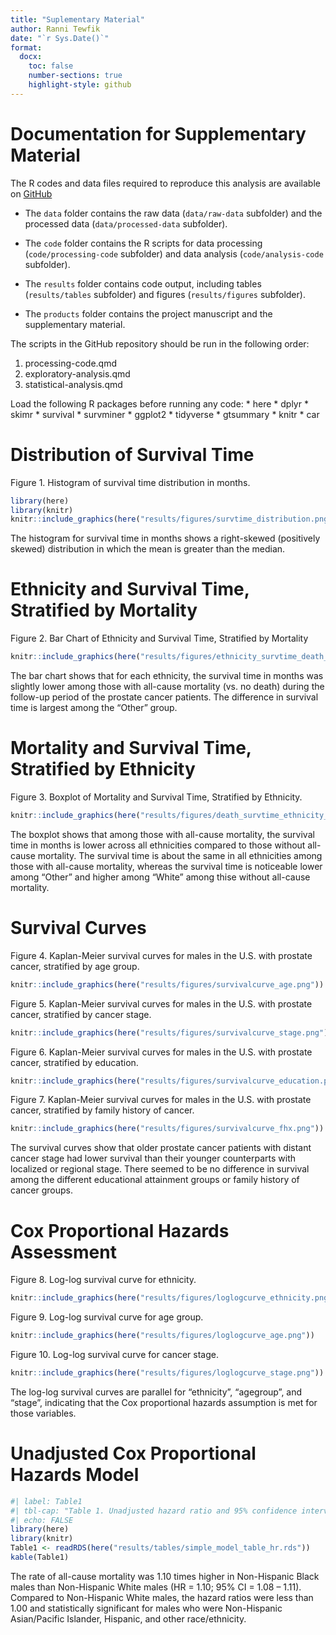 ---
title: "Suplementary Material"
author: Ranni Tewfik
date: "`r Sys.Date()`"
format:
  docx:
    toc: false
    number-sections: true
    highlight-style: github
---

# Documentation for Supplementary Material

The R codes and data files required to reproduce this analysis are available on [GitHub](https://github.com/rtewfik/Tewfik-MADA-project)

* The `data` folder contains the raw data (`data/raw-data` subfolder) and the processed data (`data/processed-data` subfolder).

* The `code` folder contains the R scripts for data processing (`code/processing-code` subfolder) and data analysis (`code/analysis-code` subfolder).

* The `results` folder contains code output, including tables (`results/tables` subfolder) and figures (`results/figures` subfolder).

* The `products` folder contains the project manuscript and the supplementary material.

The scripts in the GitHub repository should be run in the following order:

1. processing-code.qmd
2. exploratory-analysis.qmd
3. statistical-analysis.qmd

Load the following R packages before running any code:
* here
* dplyr
* skimr
* survival
* survminer
* ggplot2
* tidyverse
* gtsummary
* knitr
* car


# Distribution of Survival Time

Figure 1. Histogram of survival time distribution in months.
```{r}
library(here)
library(knitr)
knitr::include_graphics(here("results/figures/survtime_distribution.png"))
```


The histogram for survival time in months shows a right-skewed (positively skewed) distribution in which the mean is greater than the median.


# Ethnicity and Survival Time, Stratified by Mortality

Figure 2. Bar Chart of Ethnicity and Survival Time, Stratified by Mortality
```{r}
knitr::include_graphics(here("results/figures/ethnicity_survtime_death_barchart.png"))
```


The bar chart shows that for each ethnicity, the survival time in months was slightly lower among those with all-cause mortality (vs. no death) during the follow-up period of the prostate cancer patients. The difference in survival time is largest among the "Other" group. 


# Mortality and Survival Time, Stratified by Ethnicity

Figure 3. Boxplot of Mortality and Survival Time, Stratified by Ethnicity.
```{r}
knitr::include_graphics(here("results/figures/death_survtime_ethnicity_boxplot.png"))
```


The boxplot shows that among those with all-cause mortality, the survival time in months is lower across all ethnicities compared to those without all-cause mortality. The survival time is about the same in all ethnicities among those with all-cause mortality, whereas the survival time is noticeable lower among "Other" and higher among "White" among thise without all-cause mortality. 


# Survival Curves

Figure 4. Kaplan-Meier survival curves for males in the U.S. with prostate cancer, stratified by age group.
```{r}
knitr::include_graphics(here("results/figures/survivalcurve_age.png"))
```


Figure 5. Kaplan-Meier survival curves for males in the U.S. with prostate cancer, stratified by cancer stage.
```{r}
knitr::include_graphics(here("results/figures/survivalcurve_stage.png"))
```


Figure 6. Kaplan-Meier survival curves for males in the U.S. with prostate cancer, stratified by education.
```{r}
knitr::include_graphics(here("results/figures/survivalcurve_education.png"))
```


Figure 7. Kaplan-Meier survival curves for males in the U.S. with prostate cancer, stratified by family history of cancer.
```{r}
knitr::include_graphics(here("results/figures/survivalcurve_fhx.png"))
```


The survival curves show that older prostate cancer patients with distant cancer stage had lower survival than their younger counterparts with localized or regional stage. There seemed to be no difference in survival among the different educational attainment groups or family history of cancer groups.


# Cox Proportional Hazards Assessment

Figure 8. Log-log survival curve for ethnicity.
```{r}
knitr::include_graphics(here("results/figures/loglogcurve_ethnicity.png"))
```


Figure 9. Log-log survival curve for age group.
```{r}
knitr::include_graphics(here("results/figures/loglogcurve_age.png"))
```


Figure 10. Log-log survival curve for cancer stage.
```{r}
knitr::include_graphics(here("results/figures/loglogcurve_stage.png"))
```


The log-log survival curves are parallel for "ethnicity", "agegroup", and "stage", indicating that the Cox proportional hazards assumption is met for those variables.


# Unadjusted Cox Proportional Hazards Model

```{r}
#| label: Table1
#| tbl-cap: "Table 1. Unadjusted hazard ratio and 95% confidence interval for time to death (all-cause mortality) among males in the U.S. with prostate cancer (SEER database)."
#| echo: FALSE
library(here)
library(knitr)
Table1 <- readRDS(here("results/tables/simple_model_table_hr.rds"))
kable(Table1)
```


The rate of all-cause mortality was 1.10 times higher in Non-Hispanic Black males than Non-Hispanic White males (HR = 1.10; 95% CI = 1.08 – 1.11). Compared to Non-Hispanic White males, the hazard ratios were less than 1.00 and statistically significant for males who were Non-Hispanic Asian/Pacific Islander, Hispanic, and other race/ethnicity.

